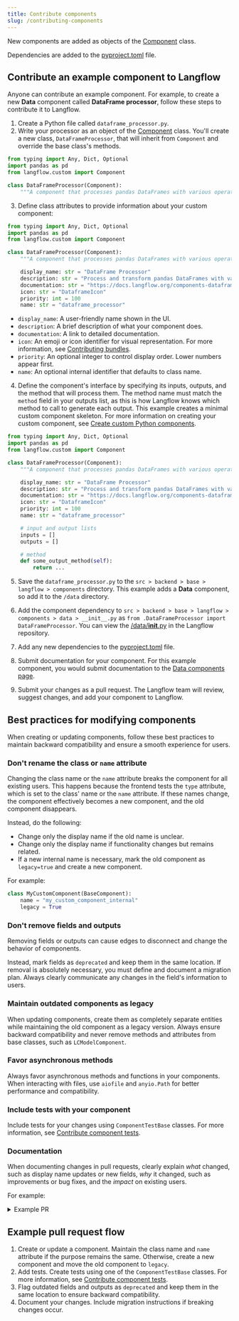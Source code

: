 ```yaml
---
title: Contribute components
slug: /contributing-components
---
```



New components are added as objects of the [Component](https://github.com/langflow-ai/langflow/blob/main/src/backend/base/langflow/custom/custom_component/component.py) class.

Dependencies are added to the [pyproject.toml](https://github.com/langflow-ai/langflow/blob/main/pyproject.toml#L148) file.

## Contribute an example component to Langflow

Anyone can contribute an example component. For example, to create a new **Data** component called **DataFrame processor**, follow these steps to contribute it to Langflow.

1. Create a Python file called `dataframe_processor.py`.
2. Write your processor as an object of the [Component](https://github.com/langflow-ai/langflow/blob/main/src/backend/base/langflow/custom/custom_component/component.py) class. You'll create a new class, `DataFrameProcessor`, that will inherit from `Component` and override the base class's methods.

```python
from typing import Any, Dict, Optional
import pandas as pd
from langflow.custom import Component

class DataFrameProcessor(Component):
    """A component that processes pandas DataFrames with various operations."""
```

3. Define class attributes to provide information about your custom component:
```python
from typing import Any, Dict, Optional
import pandas as pd
from langflow.custom import Component

class DataFrameProcessor(Component):
    """A component that processes pandas DataFrames with various operations."""

    display_name: str = "DataFrame Processor"
    description: str = "Process and transform pandas DataFrames with various operations like filtering, sorting, and aggregation."
    documentation: str = "https://docs.langflow.org/components-dataframe-processor"
    icon: str = "DataframeIcon"
    priority: int = 100
    name: str = "dataframe_processor"
```

   * `display_name`: A user-friendly name shown in the UI.
   * `description`: A brief description of what your component does.
   * `documentation`: A link to detailed documentation.
   * `icon`: An emoji or icon identifier for visual representation.
    For more information, see [Contributing bundles](/contributing-bundles#add-the-bundle-to-the-frontend-folder).
   * `priority`: An optional integer to control display order. Lower numbers appear first.
   * `name`: An optional internal identifier that defaults to class name.

4. Define the component's interface by specifying its inputs, outputs, and the method that will process them. The method name must match the `method` field in your outputs list, as this is how Langflow knows which method to call to generate each output.
This example creates a minimal custom component skeleton.
For more information on creating your custom component, see [Create custom Python components](/components-custom-components).
```python
from typing import Any, Dict, Optional
import pandas as pd
from langflow.custom import Component

class DataFrameProcessor(Component):
    """A component that processes pandas DataFrames with various operations."""

    display_name: str = "DataFrame Processor"
    description: str = "Process and transform pandas DataFrames with various operations like filtering, sorting, and aggregation."
    documentation: str = "https://docs.langflow.org/components-dataframe-processor"
    icon: str = "DataframeIcon"
    priority: int = 100
    name: str = "dataframe_processor"

    # input and output lists
    inputs = []
    outputs = []

    # method
    def some_output_method(self):
        return ...
```

5. Save the `dataframe_processor.py` to the `src > backend > base > langflow > components` directory.
This example adds a **Data** component, so add it to the `/data` directory.

6. Add the component dependency to `src > backend > base > langflow > components > data > __init__.py` as `from .DataFrameProcessor import DataFrameProcessor`.
You can view the [/data/__init__.py](https://github.com/langflow-ai/langflow/blob/dev/src/backend/base/langflow/components/data/__init__.py) in the Langflow repository.

7. Add any new dependencies to the [pyproject.toml](https://github.com/langflow-ai/langflow/blob/main/pyproject.toml#L20) file.

8. Submit documentation for your component. For this example component, you would submit documentation to the [Data components page](https://github.com/langflow-ai/langflow/blob/main/docs/docs/Components/components-data.md).

9. Submit your changes as a pull request. The Langflow team will review, suggest changes, and add your component to Langflow.

## Best practices for modifying components

When creating or updating components, follow these best practices to maintain backward compatibility and ensure a smooth experience for users.

### Don't rename the class or `name` attribute

Changing the class name or the `name` attribute breaks the component for all existing users. This happens because the frontend tests the `type` attribute, which is set to the class' name or the `name` attribute. If these names change, the component effectively becomes a new component, and the old component disappears.

Instead, do the following:
* Change only the display name if the old name is unclear.
* Change only the display name if functionality changes but remains related.
* If a new internal name is necessary, mark the old component as `legacy=true` and create a new component.

For example:
```python
class MyCustomComponent(BaseComponent):
    name = "my_custom_component_internal"
    legacy = True
```

### Don't remove fields and outputs

Removing fields or outputs can cause edges to disconnect and change the behavior of components.

Instead, mark fields as `deprecated` and keep them in the same location. If removal is absolutely necessary, you must define and document a migration plan. Always clearly communicate any changes in the field's information to users.

### Maintain outdated components as legacy

When updating components, create them as completely separate entities while maintaining the old component as a legacy version. Always ensure backward compatibility and never remove methods and attributes from base classes, such as `LCModelComponent`.

### Favor asynchronous methods

Always favor asynchronous methods and functions in your components. When interacting with files, use `aiofile` and `anyio.Path` for better performance and compatibility.

### Include tests with your component

Include tests for your changes using `ComponentTestBase` classes. For more information, see [Contribute component tests](/contributing-component-tests).

### Documentation

When documenting changes in pull requests, clearly explain *what* changed, such as display name updates or new fields, *why* it changed, such as improvements or bug fixes, and the *impact* on existing users.

For example:

<details>
<summary>Example PR</summary>

```markdown
# Pull request with changes to Notify component

This pull request updates the Notify component.

## What changed
- Added new `timeout` field to control how long the component waits for a response.
- Renamed `message` field to `notification_text` for clarity.
- Added support for async operations.
- Deprecated the `retry_count` field in favor of `max_retries`.

## Why it changed
- `timeout` field addresses user requests for better control over wait times.
- `message` to `notification_text` change makes the field's purpose clearer.
- Async support improves performance in complex flows.
- `retry_count` to `max_retries` aligns with common retry pattern terminology.

## Impact on users
- New `timeout` field is optional (defaults to 30 seconds).
- Users will see a deprecation warning for `retry_count`.
  - Migration: Replace `retry_count` with `max_retries` in existing flows.
  - Both fields will work until version 2.0.
- No action needed for async support - it's backward compatible.
```

</details>

## Example pull request flow

1. Create or update a component.
Maintain the class name and `name` attribute if the purpose remains the same.
Otherwise, create a new component and move the old component to `legacy`.
2. Add tests.
Create tests using one of the `ComponentTestBase` classes.
For more information, see [Contribute component tests](/contributing-component-tests).
3. Flag outdated fields and outputs as `deprecated` and keep them in the same location to ensure backward compatibility.
4. Document your changes.
Include migration instructions if breaking changes occur.